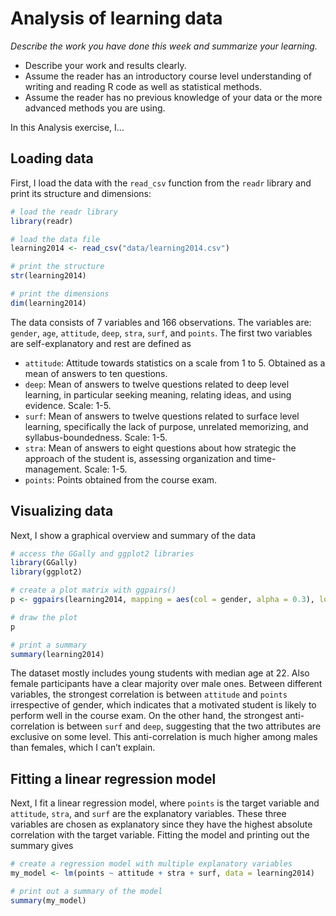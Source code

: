 # Analysis of learning data

*Describe the work you have done this week and summarize your learning.*

-   Describe your work and results clearly.
-   Assume the reader has an introductory course level understanding of writing and reading R code as well as statistical methods.
-   Assume the reader has no previous knowledge of your data or the more advanced methods you are using.

In this Analysis exercise, I...

## Loading data

First, I load the data with the `read_csv` function from the `readr` library and print its structure and dimensions:

```r
# load the readr library
library(readr)

# load the data file
learning2014 <- read_csv("data/learning2014.csv")

# print the structure
str(learning2014)

# print the dimensions
dim(learning2014)
```

The data consists of 7 variables and 166 observations. The variables are: `gender`, `age`, `attitude`, `deep`, `stra`, `surf`, and `points`. The first two variables are self-explanatory and rest are defined as

- `attitude`: Attitude towards statistics on a scale from 1 to 5. Obtained as a mean of answers to ten questions.
- `deep`: Mean of answers to twelve questions related to deep level learning, in particular seeking meaning, relating ideas, and using evidence. Scale: 1-5.
- `surf`: Mean of answers to twelve questions related to surface level learning, specifically the lack of purpose, unrelated memorizing, and syllabus-boundedness. Scale: 1-5.
- `stra`: Mean of answers to eight questions about how strategic the approach of the student is, assessing organization and time-management. Scale: 1-5.
- `points`: Points obtained from the course exam.

## Visualizing data

Next, I show a graphical overview and summary of the data

```r
# access the GGally and ggplot2 libraries
library(GGally)
library(ggplot2)

# create a plot matrix with ggpairs()
p <- ggpairs(learning2014, mapping = aes(col = gender, alpha = 0.3), lower = list(combo = wrap("facethist", bins = 20)), upper = list(continuous = wrap("cor", size = 2.5)))

# draw the plot
p

# print a summary
summary(learning2014)
```

The dataset mostly includes young students with median age at 22. Also female participants have a clear majority over male ones. Between different variables, the strongest correlation is between `attitude` and `points` irrespective of gender, which indicates that a motivated student is likely to perform well in the course exam. On the other hand, the strongest anti-correlation is between `surf` and `deep`, suggesting that the two attributes are exclusive on some level. This anti-correlation is much higher among males than females, which I can't explain.

## Fitting a linear regression model

Next, I fit a linear regression model, where `points` is the target variable and `attitude`, `stra`, and `surf` are the explanatory variables. These three variables are chosen as explanatory since they have the highest absolute correlation with the target variable. Fitting the model and printing out the summary gives

```r
# create a regression model with multiple explanatory variables
my_model <- lm(points ~ attitude + stra + surf, data = learning2014)

# print out a summary of the model
summary(my_model)

```



















